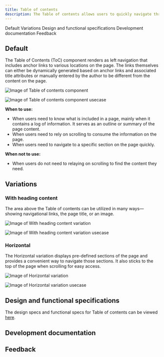 ```yaml
---
title: Table of contents
description: The Table of contents allows users to quickly navigate through long pages by providing jump links to different sections of the content within a single page.
---
```



<ComponentDescription name="Table of contents" type="layout" />

<AnchorLinks>

<AnchorLink>Default</AnchorLink>
<AnchorLink>Variations</AnchorLink>
<AnchorLink>Design and functional specifications</AnchorLink>
<AnchorLink>Development documentation</AnchorLink>
<AnchorLink>Feedback</AnchorLink>

</AnchorLinks>

## Default
The Table of Contents (ToC) component renders as left navigation that includes anchor links to various locations on the page. The links themselves can either be dynamically generated based on anchor links and associated title attributes or manually entered by the author to be different from the content on the page.

<Row>
<Column colMd={8} colLg={8}>

![Image of Table of contents component](../../images/component/table-of-contents/table-of-content-default.jpg)

</Column>
</Row>

<Title>Use case</Title>

![Image of Table of contents component usecase](../../images/component/table-of-contents/table-of-content-default-use-case.jpg)

**When to use:**
* When users need to know what is included in a page, mainly when it contains a log of information. It serves as an outline or summary of the page content.
* When users need to rely on scrolling to consume the information on the page.
* When users need to navigate to a specific section on the page quickly.

**When not to use:**
* When users do not need to relaying on scrolling to find the content they need. 

## Variations

### With heading content
The area above the Table of contents can be utilized in many ways—showing navigational links, the page title, or an image.

<Row>
<Column colMd={8} colLg={8}>

![Image of With heading content variation](../../images/component/table-of-contents/table-of-content-with-heading-content.jpg)

</Column>
</Row>

<Title>Use case</Title>

![Image of With heading content variation usecase](../../images/component/table-of-contents/table-of-content-with-heading-content-use-case.jpg)


### Horizontal
The Horizontal variation displays pre-defined sections of the page and provides a convenient way to navigate those sections. It also sticks to the top of the page when scrolling for easy access.

![Image of Horizontal variation](../../images/component/table-of-contents/table-of-contents-horizontal.jpg)


<Title>Use case</Title>

![Image of Horizontal variation usecase](../../images/component/table-of-contents/table-of-contents-horizontal-use-case.jpg.)


## Design and functional specifications

The design specs and functional specs for Table of contents can be viewed <a href="https://ibm.box.com/s/yfuicifhfeaefp4rl0pp62dpeacr18ry" target="_blank">here</a>.

## Development documentation

<ComponentStatus name="Table of contents" type="layout" />

## Feedback

<ComponentFeedback />
